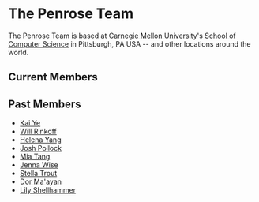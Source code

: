 
# The Penrose Team

The Penrose Team is based at [Carnegie Mellon University](https://cmu.edu])'s [School of Computer Science](https://cs.cmu.edu)
in Pittsburgh, PA USA -- and other locations around the world.

## Current Members

<ActiveTeamRow />

## Past Members

- [Kai Ye](https://www.cs.cmu.edu/~kqy/)
- [Will Rinkoff](https://dsm0.github.io/)
- [Helena Yang](https://heleaf.me/)
- [Josh Pollock](https://joshmpollock.com/)
- [Mia Tang](https://mia-tang.com/#/)
- [Jenna Wise](https://www.cs.cmu.edu/~jlwise/)
- [Stella Trout](https://miyehn.me/)
- [Dor Ma'ayan](http://www.cs.technion.ac.il/people/dorma10/)
- [Lily Shellhammer](https://www.linkedin.com/in/lily-shellhammer-899b43105)
